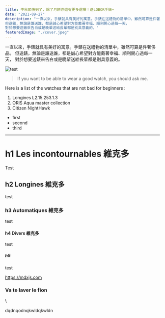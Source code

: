 ```yaml
---
title: 中秋節快到了，除了月餅你還有更多選擇！送LOBOR手錶⋯
date: "2021-09-27"
description: "一直以來，手錶就具有美好的寓意。手錶在送禮物的清單中，雖然可算是件奢侈品。
但送錶，無論是誰送誰，都是誠心希望對方能戴著幸福、順利開心過每一天，
對於想要送錶來告白或是晚輩送給長輩都是別具意義的。"
featuredImage: "./cover.jpeg"
---
```

一直以來，手錶就具有美好的寓意。手錶在送禮物的清單中，雖然可算是件奢侈品。
但送錶，無論是誰送誰，都是誠心希望對方能戴著幸福、順利開心過每一天，
對於想要送錶來告白或是晚輩送給長輩都是別具意義的。

![test](https://upload.wikimedia.org/wikipedia/commons/thumb/d/dc/Flag_of_Montreal.svg/510px-Flag_of_Montreal.svg.png)


> If you want to be able to wear a good watch, you should ask me.

Here is a list of the watches that are not bad for beginners :

1. Longines L2.15.253.1.3
2. ORIS Aqua master collection
3. Citizen NightHawk

- first
- second
- third
---

# h1 Les incontournables 維克多
Test

## h2 Longines 維克多

test

### h3 Automatiques 維克多

test

#### h4 Divers 維克多

test

##### h5

test

https://mdxjs.com



### Va te laver le fion
\

dqdnqodnqkwldqkwldn
